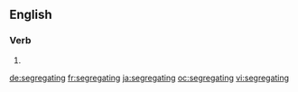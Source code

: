 ==English==

===Verb===
{{head|en}}

# {{present participle of|segregate|lang=en}}

[[de:segregating]]
[[fr:segregating]]
[[ja:segregating]]
[[oc:segregating]]
[[vi:segregating]]